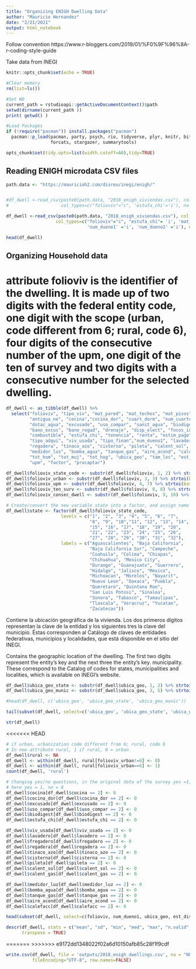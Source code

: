 ```yaml
---
title: "Organizing ENIGH Dwelling Data"
author: "Mauricio Hernandez"
date: "2/21/2021"
output: html_notebook
---
```


Follow convention https://www.r-bloggers.com/2019/01/%F0%9F%96%8A-r-coding-style-guide

Take data from INEGI 

```r
knitr::opts_chunk$set(echo = TRUE)

#Clear memory
rm(list=ls())

#Set WD
current_path = rstudioapi::getActiveDocumentContext()$path 
setwd(dirname(current_path ))
print( getwd() )

#Load Packages
if (!require("pacman")) install.packages("pacman")
  pacman::p_load(pacman, party, psych, rio, tidyverse, plyr, knitr, bit64, 
                 forcats, stargazer, summarytools)

opts_chunk$set(tidy.opts=list(width.cutoff=60),tidy=TRUE)
```

## Reading ENIGH microdata CSV files
```r
path.data <- "https://mauricioh2.com/disreu/inegi/enigh/"


#df_dwell <-read_csv(paste0(path.data, "2018_enigh_viviendas.csv"), col_names = TRUE,
#                    col_types=c("folioviv"="c", 'estufa_chi'='i'), na ='&')

df_dwell <-read_csv(paste0(path.data, "2018_enigh_viviendas.csv"), col_names = TRUE,
                   col_types=c("folioviv"="c", "estufa_chi"= 'i', 'mat_techos' ='i', 
                               'num_dueno1' ='i', 'num_dueno2' ='i'), na ='&')
```

```r
head(df_dwell)
```


## Organizing Household data
# attribute folioviv is the identifier of the dwelling. It is made up of two digits with the federal entity code, one digit with the scope (urban, code different from 6; rural, code 6), four digits of the consecutive number of the upm, one digit of the ten of survey and two digits with a consecutive number for the selected dwelling.

```r
df_dwell <- as_tibble(df_dwell) %>%
  select("folioviv", "tipo_viv", "mat_pared", "mat_techos", "mat_pisos", "antiguedad", 
         "antigua_ne", "cocina","cocina_dor", "cuart_dorm", "num_cuarto", "disp_agua", 
         "dotac_agua", "excusado", "uso_compar", "sanit_agua", "biodigest", "bano_comp", 
         "bano_excus", "bano_regad", "drenaje", "disp_elect", "focos_inca", "focos_ahor",
         "combustible", "estufa_chi", "tenencia", "renta", "estim_pago", "pago_viv", 
         "tipo_adqui", "viv_usada", "tipo_finan","num_dueno1", "lavadero", "fregadero", 
         "regadera", "tinaco_azo", "cisterna", "pileta", "calent_sol", "calent_gas", 
         "medidor_luz", "bomba_agua", "tanque_gas", "aire_acond", "calefacc", "tot_resid", 
         "tot_hom", "tot_muj", "tot_hog", "ubica_geo", "tam_loc", "est_socio", "est_dis", 
         "upm", "factor", "procaptar")

df_dwell$folioviv_state_code <- substr(df_dwell$folioviv, 1, 2) %>% strtoi(base = 10L)
df_dwell$folioviv_urban <- substr(df_dwell$folioviv, 3, 3) %>% strtoi(base = 10L)
df_dwell$folioviv_upm <- substr(df_dwell$folioviv, 4, 7) %>% strtoi(base = 10L)
df_dwell$folioviv_ten_surv <- substr(df_dwell$folioviv, 8, 8) %>% strtoi(base = 10L)
df_dwell$folioviv_consec_dwell <- substr(df_dwell$folioviv, 9, 10) %>% strtoi(base = 0L)

# Create/convert the new variable state into a factor, and assign name of the state as label
df_dwell$state <- factor(df_dwell$folioviv_state_code, 
                     levels = c("1", "2", "3", "4", "5", "6", "7", 
                                "8", "9", "10","11", "12", "13", "14", 
                                "15", "16", "17", "18", "19", "20", 
                                "21", "22", "23", "24", "25", "26", 
                                "27", "28", "29", "30", "31", "32"),
                     labels = c("Aguascalientes", "Baja California", 
                                "Baja California Sur", "Campeche", 
                                "Coahuila", "Colima", "Chiapas", 
                                "Chihuahua", "Mexico City", 
                                "Durango", "Guanajuato", "Guerrero", 
                                "Hidalgo", "Jalisco", "Mexico", 
                                "Michoacan", "Morelos", "Nayarit", 
                                "Nuevo Leon", "Oaxaca", "Puebla", 
                                "Queretaro", "Quintana Roo", 
                                "San Luis Potosi", "Sinaloa", 
                                "Sonora", "Tabasco", "Tamaulipas", 
                                "Tlaxcala", "Veracruz", "Yucatan", 
                                "Zacatecas"))
```



Contiene la ubicación geográfica de la vivienda. 
Los dos primeros dígitos representan la clave  de la entidad y los siguientes tres la clave del 
municipio. Éstas corresponden al Catálogo de claves de entidades federativas, municipios y localidades, que está disponible en el sitio del INEGI.

Contains the geographic location of the dwelling.
The first two digits represent the entity's key and the next three the entity's key.
municipality. These correspond to the Catalog of codes for states, municipalities and localities, which is available on INEGI's website.


```r
df_dwell$ubica_geo_state <- substr(df_dwell$ubica_geo, 1, 2) %>% strtoi(base = 10L)
df_dwell$ubica_geo_munic <- substr(df_dwell$ubica_geo, 3, 5) %>% strtoi(base = 10L)

#head(df_dwell, c('ubica_geo', 'ubica_geo_state', 'ubica_geo_munic'))

tail(subset(df_dwell, select=c('ubica_geo', 'ubica_geo_state', 'ubica_geo_munic')))
```

```r
str(df_dwell)
```

<<<<<<< HEAD

```r
# if urban, urbanization code different from 6; rural, code 6
# In new attribute rural, 1 if rural, 0 = urban
df_dwell$rural <- NA
df_dwell <- within(df_dwell, rural[folioviv_urban!=6] <- 0)
df_dwell <- within(df_dwell, rural[folioviv_urban==6] <- 1)                 
count(df_dwell, 'rural')

# Changing yes/no questions, in the original data of the survey yes =1, no = 2, 
# here yes = 1, no = 0
df_dwell$cocina[df_dwell$cocina == 2] <- 0
df_dwell$cocina_dor[df_dwell$cocina_dor == 2] <- 0
df_dwell$excusado[df_dwell$excusado == 2] <- 0
df_dwell$uso_compar[df_dwell$uso_compar == 2] <- 0
df_dwell$biodigest[df_dwell$biodigest == 2] <- 0
df_dwell$estufa_chi[df_dwell$estufa_chi == 2] <- 0

df_dwell$viv_usada[df_dwell$viv_usada == 2] <- 0
df_dwell$lavadero[df_dwell$lavadero == 2] <- 0
df_dwell$fregadero[df_dwell$fregadero == 2] <- 0
df_dwell$regadera[df_dwell$regadera == 2] <- 0
df_dwell$tinaco_azo[df_dwell$tinaco_azo == 2] <- 0
df_dwell$cisterna[df_dwell$cisterna == 2] <- 0
df_dwell$pileta[df_dwell$pileta == 2] <- 0
df_dwell$calent_sol[df_dwell$calent_sol == 2] <- 0
df_dwell$calent_gas[df_dwell$calent_gas == 2] <- 0

df_dwell$medidor_luz[df_dwell$medidor_luz == 2] <- 0
df_dwell$bomba_agua[df_dwell$bomba_agua == 2] <- 0
df_dwell$tanque_gas[df_dwell$tanque_gas == 2] <- 0
df_dwell$aire_acond[df_dwell$aire_acond == 2] <- 0
df_dwell$calefacc[df_dwell$calefacc == 2] <- 0
```

```r
head(subset(df_dwell, select=c(folioviv, num_dueno1, ubica_geo, est_dis, upm, state)))
```

```r
descr(df_dwell, stats = c("mean", "sd", "min", "med", "max", "n.valid", "pct.valid"), 
      transpose = TRUE)
```


=======
>>>>>>> e9172dd1348022f02a6d10150afb85c28f1f9cdf
```r
write.csv(df_dwell, file = 'outputs/2018_enigh_dwellings.csv', na = "NULL", 
          fileEncoding="UTF-8", row.names=FALSE)
```